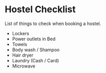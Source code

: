 # Hostel Checklist

List of things to check when booking a hostel.

- Lockers
- Power outlets in Bed
- Towels
- Body wash / Shampoo
- Hair dryer
- Laundry (Cash / Card)
- Microwave
